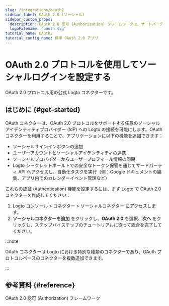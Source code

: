 ```yaml
---
slug: /integrations/oauth2
sidebar_label: OAuth 2.0 (ソーシャル)
sidebar_custom_props:
  description: OAuth 2.0 認可 (Authorization) フレームワークは、サードパーティアプリケーションが HTTP サービスへの限定的なアクセスを取得できるようにします。
  logoFilename: 'oauth.svg'
tutorial_name: OAuth2
tutorial_config_name: 標準 OAuth 2.0 アプリ
---
```




# OAuth 2.0 プロトコルを使用してソーシャルログインを設定する

OAuth 2.0 プロトコル用の公式 Logto コネクターです。

<GuideTip />

## はじめに \{#get-started}

OAuth コネクターは、OAuth 2.0 プロトコルをサポートする任意のソーシャルアイデンティティプロバイダー (IdP) への Logto の接続を可能にします。OAuth コネクターを利用することで、アプリケーションに以下の機能を追加できます：

- ソーシャルサインインボタンの追加
- ユーザーアカウントとソーシャルアイデンティティの連携
- ソーシャルプロバイダーからユーザープロフィール情報の同期
- Logto シークレットボールトでの安全なトークン保管を通じてサードパーティ API へアクセスし、自動化タスクを実行（例：Google ドキュメントの編集、アプリ内でのカレンダーイベント管理など）

これらの認証 (Authentication) 機能を設定するには、まず Logto で OAuth 2.0 コネクターを作成してください：

1. <CloudLink to="/connectors/social">
     Logto コンソール > コネクター > ソーシャルコネクター
   </CloudLink> にアクセスします。
2. **ソーシャルコネクターを追加** をクリックし、**OAuth 2.0** を選択、**次へ** をクリックし、ステップバイステップのチュートリアルに従って統合を完了してください。

:::note

OAuth コネクターは Logto における特別な種類のコネクターであり、OAuth プロトコルベースのコネクターを複数追加できます。

:::

<Integration />

## 参考資料 \{#reference}

<Url href="https://www.rfc-editor.org/rfc/rfc6749">
  OAuth 2.0 認可 (Authorization) フレームワーク
</Url>
